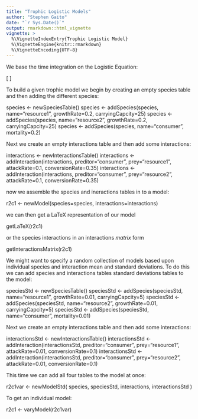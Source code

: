 ```yaml
---
title: "Trophic Logistic Models"
author: "Stephen Gaito"
date: "`r Sys.Date()`"
output: rmarkdown::html_vignette
vignette: >
  %\VignetteIndexEntry{Trophic Logistic Model}
  %\VignetteEngine{knitr::rmarkdown}
  %\VignetteEncoding{UTF-8}
---
```


We base the time integration on the Logistic Equation:

\[
\begin{align}
\frac{dR_1}{dt} & = & rR_1(t) \left(1 − \frac{R_1(t)}{k_1} \right) - \frac{aC(t)R_1(t)}{1 + a(R_1(t) + R_2(t))} \\
\frac{dR_2}{dt} & = & rR_2(t) \left(1 − \frac{R_2(t - \tau)}{k_2} \right) - \frac{aC(t)R_2(t)}{1 + a(R_1(t) + R_2(t))} \\
\frac{dC}{dt} & = & C(t) \left(\frac{ea(R_1(t) + R_2(t))}{1 + a(R_1(t) + R_2(t))} - m \right)
\end{align}
\]


To build a given trophic model we begin by creating an empty species table and then adding the different species:

species <- newSpeciesTable()
species <- addSpecies(species, 
  name="resource1",
  growthRate=0.2,
  carryingCapcity=25)
species <- addSpecies(species, 
  name="resource2",
  growthRate=0.2,
  carryingCapcity=25)
species <- addSpecies(species, 
  name="consumer",
  mortality=0.2)

Next we create an empty interactions table and then add some interactions:

interactions <- newInteractionsTable()
interactions <- addInteraction(interactions,
  preditor="consumer",
  prey="resource1",
  attackRate=0.1,
  conversionRate=0.35)
interactions <- addInteraction(interactions,
  preditor="consumer",
  prey="resource2",
  attackRate=0.1,
  conversionRate=0.35)

now we assemble the species and ineractions tables in to a model:

r2c1 <- newModel(species=species, interactions=interactions)

we can then get a LaTeX representation of our model

getLaTeX(r2c1)

or the species interactions in an interactions *matrix* form

getInteractionsMatrix(r2c1)

We might want to specify a random collection of models based upon individual species and interaction mean and standard deviations. To do this we can add species and interactions tables standard deviations tables to the model:

speciesStd <- newSpeciesTable()
speciesStd <- addSpecies(speciesStd, 
  name="resource1",
  growthRate=0.01,
  carryingCapcity=5)
speciesStd <- addSpecies(speciesStd, 
  name="resource2",
  growthRate=0.01,
  carryingCapcity=5)
speciesStd <- addSpecies(speciesStd, 
  name="consumer",
  mortality=0.01)

Next we create an empty interactions table and then add some interactions:

interactionsStd <- newInteractionsTable()
interactionsStd <- addInteraction(interactionsStd,
  preditor="consumer",
  prey="resource1",
  attackRate=0.01,
  conversionRate=0.1)
interactionsStd <- addInteraction(interactionsStd,
  preditor="consumer",
  prey="resource2",
  attackRate=0.01,
  conversionRate=0.1)

This time we can add all four tables to the model at once:

r2c1var <- newModelStd(
  species, speciesStd,
  interactions, interactionsStd
)

To get an individual model:

r2c1 <- varyModel(r2c1var)

